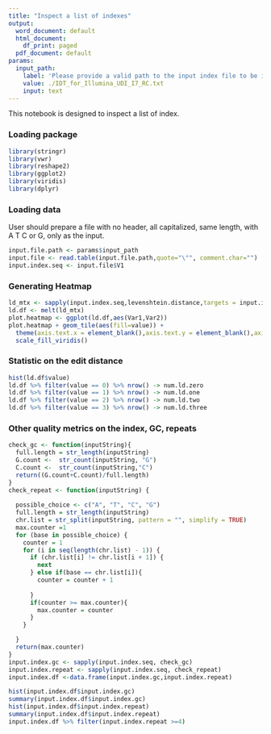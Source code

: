 ```yaml
---
title: "Inspect a list of indexes"
output:
  word_document: default
  html_document:
    df_print: paged
  pdf_document: default
params:
  input_path:
    label: 'Please provide a valid path to the input index file to be inspected:'
    value: ./IDT_for_Illumina_UDI_I7_RC.txt
    input: text
---
```



This notebook is designed to inspect a list of index. 

### Loading package
```r
library(stringr)
library(vwr)
library(reshape2)
library(ggplot2)       
library(viridis)
library(dplyr)
```

### Loading data
User should prepare a file with no header, all capitalized, same length, with A T C or G, only as the input.
```r
input.file.path <- params$input_path
input.file <- read.table(input.file.path,quote="\"", comment.char="")
input.index.seq <- input.file$V1


```

### Generating Heatmap
```r
ld_mtx <- sapply(input.index.seq,levenshtein.distance,targets = input.index.seq)
ld.df <- melt(ld_mtx)
plot.heatmap <- ggplot(ld.df,aes(Var1,Var2))
plot.heatmap + geom_tile(aes(fill=value)) +
  theme(axis.text.x = element_blank(),axis.text.y = element_blank(),axis.title.x = element_blank(),axis.title.y = element_blank())+
  scale_fill_viridis()
```

### Statistic on the edit distance

```r
hist(ld.df$value)
ld.df %>% filter(value == 0) %>% nrow() -> num.ld.zero 
ld.df %>% filter(value == 1) %>% nrow() -> num.ld.one 
ld.df %>% filter(value == 2) %>% nrow() -> num.ld.two
ld.df %>% filter(value == 3) %>% nrow() -> num.ld.three
```
### Other quality metrics on the index, GC, repeats

```r
check_gc <- function(inputString){
  full.length = str_length(inputString)  
  G.count <-  str_count(inputString, "G")
  C.count <-  str_count(inputString,"C")
  return((G.count+C.count)/full.length)
}
check_repeat <- function(inputString) {
  
  possible_choice <- c("A", "T", "C", "G")
  full.length = str_length(inputString)
  chr.list = str_split(inputString, pattern = "", simplify = TRUE)
  max.counter =1
  for (base in possible_choice) {
    counter = 1
    for (i in seq(length(chr.list) - 1)) {
      if (chr.list[i] != chr.list[i + 1]) {
        next
      } else if(base == chr.list[i]){
        counter = counter + 1
        
      }
      if(counter >= max.counter){
        max.counter = counter
      }
    }

  }
  return(max.counter)
}
input.index.gc <- sapply(input.index.seq, check_gc)
input.index.repeat <- sapply(input.index.seq, check_repeat)
input.index.df <-data.frame(input.index.gc,input.index.repeat)

hist(input.index.df$input.index.gc)
summary(input.index.df$input.index.gc)
hist(input.index.df$input.index.repeat)
summary(input.index.df$input.index.repeat)
input.index.df %>% filter(input.index.repeat >=4)
```
